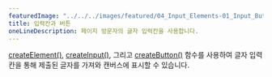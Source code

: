 ---
featuredImage: "../../../images/featured/04_Input_Elements-01_Input_Button-thumbnail.png"
title: 입력칸과 버튼
oneLineDescription: 페이지 방문자의 글자 입력칸을 사용합니다.
---

<a href="https://p5js.org/reference/p5.Element/createElement" target="_blank">createElement()</a>,
<a href="https://p5js.org/reference/p5/createInput" target="_blank">createInput()</a>,
그리고 <a href="https://p5js.org/reference/p5.Element/createButton" target="_blank">createButton()</a> 함수를 사용하여
글자 입력칸을 통해 제출된 글자를 가져와 캔버스에 표시할 수 있습니다.
